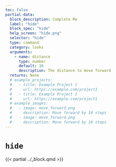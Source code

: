 ```yaml
---
toc: false
partial-data:
  block_description: Complete Me
  label: "hide"
  block_spec: "hide"
  help_screen: "hide.png"
  selector: "hide"
  type: command
  category: looks
  arguments:
    - name: distance
      type: number
      default: 10
      description: The distance to move forward
  returns: None
  # example_projects:
  #   - title: Example Project 1
  #     url: https://example.com/project1
  #   - title: Example Project 1
  #     url: https://example.com/project1
  # example_images:
  #   - image: move_forward.png
  #     description: Move forward by 10 steps
  #   - image: move_forward.png
  #     description: Move forward by 10 steps
---
```


# `hide` { .unnumbered }

{{< partial ../_block.qmd >}}
